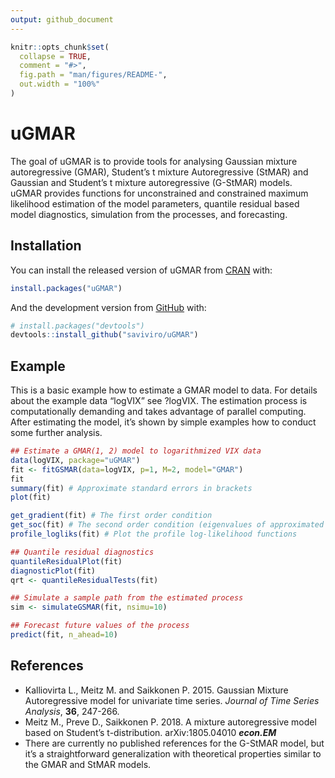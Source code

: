 ```yaml
---
output: github_document
---
```


<!-- README.md is generated from README.Rmd. Please edit that file -->

```r
knitr::opts_chunk$set(
  collapse = TRUE,
  comment = "#>",
  fig.path = "man/figures/README-",
  out.width = "100%"
)
```
# uGMAR

<!-- badges: start -->
<!-- badges: end -->

The goal of uGMAR is to provide tools for analysing Gaussian mixture autoregressive (GMAR), Student's t mixture Autoregressive (StMAR) and Gaussian and Student's t mixture autoregressive (G-StMAR) models. uGMAR provides functions for unconstrained and constrained maximum likelihood estimation of the model parameters, quantile residual based model diagnostics, simulation from the processes, and forecasting.

Installation
------------

You can install the released version of uGMAR from [CRAN](https://CRAN.R-project.org) with:

``` r
install.packages("uGMAR")
```

And the development version from [GitHub](https://github.com/) with:

``` r
# install.packages("devtools")
devtools::install_github("saviviro/uGMAR")
```

Example
-------

This is a basic example how to estimate a GMAR model to data. For details about the example data "logVIX" see ?logVIX. The estimation process is computationally demanding and takes advantage of parallel computing. After estimating the model, it's shown by simple examples how to conduct some further analysis.

``` r
## Estimate a GMAR(1, 2) model to logarithmized VIX data
data(logVIX, package="uGMAR")
fit <- fitGSMAR(data=logVIX, p=1, M=2, model="GMAR")
fit
summary(fit) # Approximate standard errors in brackets
plot(fit)

get_gradient(fit) # The first order condition
get_soc(fit) # The second order condition (eigenvalues of approximated Hessian)
profile_logliks(fit) # Plot the profile log-likelihood functions

## Quantile residual diagnostics
quantileResidualPlot(fit)
diagnosticPlot(fit)
qrt <- quantileResidualTests(fit)

## Simulate a sample path from the estimated process
sim <- simulateGSMAR(fit, nsimu=10)

## Forecast future values of the process
predict(fit, n_ahead=10)
```

References
----------

-   Kalliovirta L., Meitz M. and Saikkonen P. 2015. Gaussian Mixture Autoregressive model for univariate time series. *Journal of Time Series Analysis*, **36**, 247-266.
-   Meitz M., Preve D., Saikkonen P. 2018. A mixture autoregressive model based on Student's t-distribution. arXiv:1805.04010 **
    *e**c**o**n*.*E**M*
    **
-   There are currently no published references for the G-StMAR model, but it's a straightforward generalization with theoretical properties similar to the GMAR and StMAR models.
